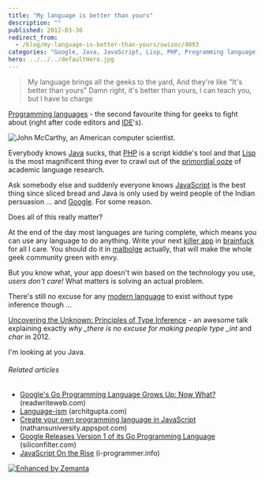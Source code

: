 ```yaml
---
title: "My language is better than yours"
description: ""
published: 2012-03-30
redirect_from:
  - /blog/my-language-is-better-than-yours/swizec/4093
categories: "Google, Java, JavaScript, Lisp, PHP, Programming language, Uncategorized, Wikipedia"
hero: ../../../defaultHero.jpg
---
```


> My language brings all the geeks to the yard, And they're like "It's better than yours" Damn right, it's better than yours, I can teach you, but I have to charge

[Programming languages](http://en.wikipedia.org/wiki/Programming_language "Programming language") - the second favourite thing for geeks to fight about (right after code editors and [IDE](http://en.wikipedia.org/wiki/Integrated_development_environment "Integrated development environment")'s).

![John McCarthy, an American computer scientist.](http://upload.wikimedia.org/wikipedia/commons/thumb/4/49/John_McCarthy_Stanford.jpg/300px-John_McCarthy_Stanford.jpg "John McCarthy, an American computer scientist.")

Everybody knows [Java](http://www.oracle.com/technetwork/java/ "Java (programming language)") sucks, that [PHP](http://www.php.net "PHP") is a script kiddie's tool and that [Lisp](http://en.wikipedia.org/wiki/Lisp_%28programming_language%29 "Lisp (programming language)") is the most magnificent thing ever to crawl out of the [primordial ooze](http://en.wikipedia.org/wiki/Abiogenesis "Abiogenesis") of academic language research.

Ask somebody else and suddenly everyone knows [JavaScript](http://en.wikipedia.org/wiki/JavaScript "JavaScript") is the best thing since sliced bread and Java is only used by weird people of the Indian persuasion ... and [Google](http://google.com "Google"). For some reason.

Does all of this really matter?

At the end of the day most languages are turing complete, which means you can use any language to do anything. Write your next [killer app](http://en.wikipedia.org/wiki/Killer_application "Killer application") in [brainfuck](http://en.wikipedia.org/wiki/Brainfuck) for all I care. You should do it in [malbolge](http://en.wikipedia.org/wiki/Malbolge) actually, that will make the whole geek community green with envy.

But you know what, your app doesn't win based on the technology you use, _users don't care!_ What matters is solving an actual problem.

There's still no excuse for any [modern language](http://en.wikipedia.org/wiki/Modern_language "Modern language") to exist without type inference though ...

[Uncovering the Unknown: Principles of Type Inference](http://screencasts.chariotsolutions.com/webpage/2011/10) - an awesome talk explaining exactly _why \_there is no excuse for making people type \_int_ and _char_ in 2012.

I'm looking at you Java.

###### Related articles

- [Google's Go Programming Language Grows Up: Now What?](http://www.readwriteweb.com/cloud/2012/03/googles-go-programming-languag.php) (readwriteweb.com)
- [Language-ism](http://blog.architgupta.com/language-ism) (architgupta.com)
- [Create your own programming language in JavaScript](http://nathansuniversity.appspot.com/) (nathansuniversity.appspot.com)
- [Google Releases Version 1 of its Go Programming Language](http://siliconfilter.com/google-releases-version-1-of-its-go-programming-language/) (siliconfilter.com)
- [JavaScript On the Rise](http://www.i-programmer.info/news/98-languages/3926-javascript-on-the-rise.html) (i-programmer.info)

[![Enhanced by Zemanta](http://img.zemanta.com/zemified_e.png?x-id=f3a6fcd8-eba5-42be-9a69-97a7bf3b8da7)](http://www.zemanta.com/ "Enhanced by Zemanta")
